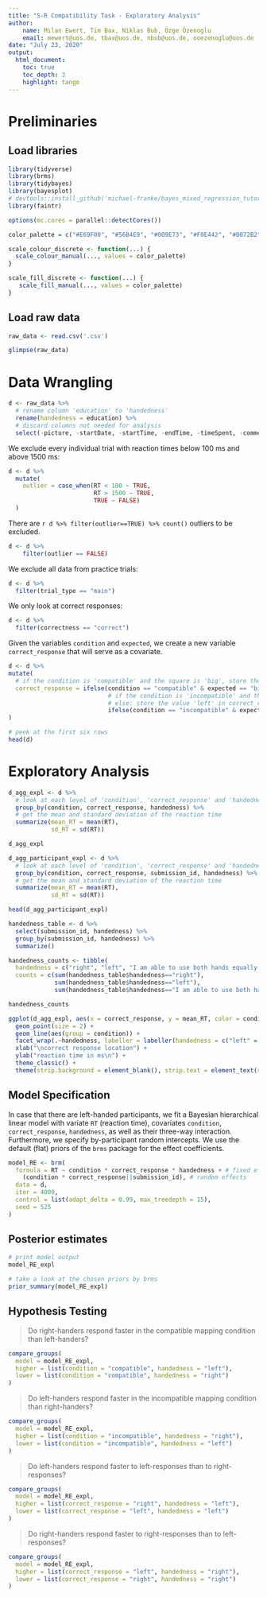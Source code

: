 ```yaml
---
title: "S-R Compatibility Task - Exploratory Analysis"
author: 
    name: Milan Ewert, Tim Bax, Niklas Bub, Özge Özenoglu
    email: mewert@uos.de, tbax@uos.de, nbub@uos.de, ooezenoglu@uos.de
date: "July 23, 2020"
output: 
  html_document:
    toc: true
    toc_depth: 3
    highlight: tango
---
```


# Preliminaries

## Load libraries

```r

library(tidyverse)
library(brms)
library(tidybayes)
library(bayesplot)
# devtools::install_github('michael-franke/bayes_mixed_regression_tutorial/faintr',build_vignettes = TRUE)
library(faintr)

options(mc.cores = parallel::detectCores())

color_palette = c("#E69F00", "#56B4E9", "#009E73", "#F0E442", "#0072B2", "#D55E00", "#CC79A7", "#000000")

scale_colour_discrete <- function(...) {
  scale_colour_manual(..., values = color_palette)
}

scale_fill_discrete <- function(...) {
   scale_fill_manual(..., values = color_palette)
} 

```

## Load raw data 

```r
raw_data <- read.csv('.csv')

glimpse(raw_data)
```

# Data Wrangling

```r
d <- raw_data %>% 
  # rename column 'education' to 'handedness'
  rename(handedness = education) %>% 
  # discard columns not needed for analysis 
  select(-picture, -startDate, -startTime, -endTime, -timeSpent, -comments, -gender, -languages)
```

We exclude every individual trial with reaction times below 100 ms and above 1500 ms:

```r
d <- d %>% 
  mutate(
    outlier = case_when(RT < 100 ~ TRUE,
                        RT > 1500 ~ TRUE,
                        TRUE ~ FALSE)
  )
```

There are `r d %>% filter(outlier==TRUE) %>% count()` outliers to be excluded.

```r
d <- d %>% 
    filter(outlier == FALSE)
```

We exclude all data from practice trials:

```r
d <- d %>% 
  filter(trial_type == "main")
```

We only look at correct responses:

```r
d <- d %>% 
  filter(correctness == "correct")
```

Given the variables `condition` and `expected`, we create a new variable `correct_response` that will serve as a covariate.

```r
d <- d %>% 
mutate(
  # if the condition is 'compatible' and the square is 'big', store the value 'right' in correct_response
  correct_response = ifelse(condition == "compatible" & expected == "big", "right", 
                            # if the condition is 'incompatible' and the square is 'small', store the value 'right' in correct_response;
                            # else: store the value 'left' in correct_response (case: compatible, small; incompatible, big)
                            ifelse(condition == "incompatible" & expected == "small", "right", "left"))
)
```

```r
# peek at the first six rows
head(d)
```

# Exploratory Analysis

```r
d_agg_expl <- d %>% 
  # look at each level of 'condition', 'correct_response' and 'handedness'
  group_by(condition, correct_response, handedness) %>% 
  # get the mean and standard deviation of the reaction time
  summarize(mean_RT = mean(RT),
            sd_RT = sd(RT))

d_agg_expl
```

```r
d_agg_participant_expl <- d %>% 
  # look at each level of 'condition', 'correct_response' and 'handedness' for each participant
  group_by(condition, correct_response, submission_id, handedness) %>% 
  # get the mean and standard deviation of the reaction time
  summarize(mean_RT = mean(RT),
            sd_RT = sd(RT))

head(d_agg_participant_expl)
```

```r
handedness_table <- d %>% 
  select(submission_id, handedness) %>% 
  group_by(submission_id, handedness) %>% 
  summarize()

handedness_counts <- tibble(
  handedness = c("right", "left", "I am able to use both hands equally well"), 
  counts = c(sum(handedness_table$handedness=="right"), 
             sum(handedness_table$handedness=="left"), 
             sum(handedness_table$handedness=="I am able to use both hands equally well")))

handedness_counts
```

```r
ggplot(d_agg_expl, aes(x = correct_response, y = mean_RT, color = condition)) + 
  geom_point(size = 2) +
  geom_line(aes(group = condition)) +
  facet_wrap(.~handedness, labeller = labeller(handedness = c("left" = "left-handed", "right" = "right-handed", "I am able to use both hands equally well" = "both-handed"))) +
  xlab("\ncorrect response location") +
  ylab("reaction time in ms\n") +
  theme_classic() +
  theme(strip.background = element_blank(), strip.text = element_text(size = 11))
```

## Model Specification

In case that there are left-handed participants, we fit a Bayesian hierarchical linear model with variate `RT` (reaction time), covariates `condition`, `correct_response`, `handedness`, as well as their three-way interaction. Furthermore, we specify by-participant random intercepts. We use the default (flat) priors of the `brms` package for the effect coefficients. 

```r
model_RE <- brm(
  formula = RT ~ condition * correct_response * handedness + # fixed effects
    (condition * correct_response||submission_id), # random effects
  data = d,
  iter = 4000,
  control = list(adapt_delta = 0.99, max_treedepth = 15),
  seed = 525
)
```

##  Posterior estimates

```r
# print model output
model_RE_expl
```

```r
# take a look at the chosen priors by brms
prior_summary(model_RE_expl)
```

## Hypothesis Testing

> Do right-handers respond faster in the compatible mapping condition than left-handers?

```r
compare_groups(
  model = model_RE_expl,
  higher = list(condition = "compatible", handedness = "left"),
  lower = list(condition = "compatible", handedness = "right")
)
```

> Do left-handers respond faster in the incompatible mapping condition than right-handers?

```r

compare_groups(
  model = model_RE_expl,
  higher = list(condition = "incompatible", handedness = "right"),
  lower = list(condition = "incompatible", handedness = "left")
)
```

> Do left-handers respond faster to left-responses than to right-responses?

```r
compare_groups(
  model = model_RE_expl,
  higher = list(correct_response = "right", handedness = "left"),
  lower = list(correct_response = "left", handedness = "left")
)
```

> Do right-handers respond faster to right-responses than to left-responses?

```r
compare_groups(
  model = model_RE_expl,
  higher = list(correct_response = "left", handedness = "right"),
  lower = list(correct_response = "right", handedness = "right")
)
```
